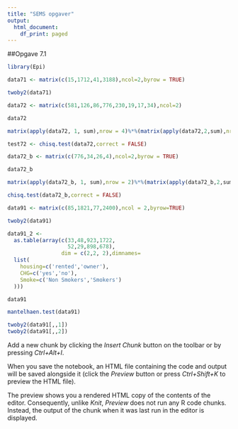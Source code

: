 ```yaml
---
title: "SEMS opgaver"
output:
  html_document:
    df_print: paged
---
```

##Opgave 7.1

```r
library(Epi)

data71 <- matrix(c(15,1712,41,3188),ncol=2,byrow = TRUE)

twoby2(data71)
```

```r

data72 <- matrix(c(581,126,86,776,230,19,17,34),ncol=2)

data72

matrix(apply(data72, 1, sum),nrow = 4)%*%(matrix(apply(data72,2,sum),nrow = 1))/sum(data72)

test72 <- chisq.test(data72,correct = FALSE)

data72_b <- matrix(c(776,34,26,4),ncol=2,byrow = TRUE)

data72_b

matrix(apply(data72_b, 1, sum),nrow = 2)%*%(matrix(apply(data72_b,2,sum),nrow = 1))/sum(data72_b)

chisq.test(data72_b,correct = FALSE)

```

```r
data91 <- matrix(c(85,1821,77,2400),ncol = 2,byrow=TRUE)

twoby2(data91)

data91_2 <-
  as.table(array(c(33,48,923,1722,
                   52,29,898,678),
                 dim = c(2,2, 2),dimnames=
  list(
    housing=c('rented','owner'),
    CHG=c('yes','no'),
    Smoke=c('Non Smokers','Smokers')
  )))

data91

mantelhaen.test(data91)

twoby2(data91[,,1])
twoby2(data91[,,2])
```



Add a new chunk by clicking the *Insert Chunk* button on the toolbar or by pressing *Ctrl+Alt+I*.

When you save the notebook, an HTML file containing the code and output will be saved alongside it (click the *Preview* button or press *Ctrl+Shift+K* to preview the HTML file).

The preview shows you a rendered HTML copy of the contents of the editor. Consequently, unlike *Knit*, *Preview* does not run any R code chunks. Instead, the output of the chunk when it was last run in the editor is displayed.

